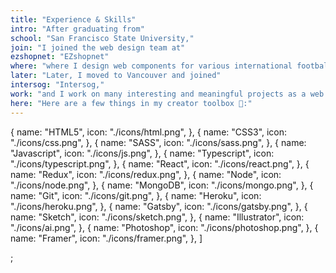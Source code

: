 ```yaml
---
title: "Experience & Skills"
intro: "After graduating from"
school: "San Francisco State University,"
join: "I joined the web design team at"
ezshopnet: "EZshopnet"
where: "where I design web components for various international football teams online stores."
later: "Later, I moved to Vancouver and joined"
intersog: "Intersog,"
work: "and I work on many interesting and meaningful projects as a web designer."
here: "Here are a few things in my creator toolbox 🧰:"
---
```


  {
    name: "HTML5",
    icon: "./icons/html.png",
  },
  {
    name: "CSS3",
    icon: "./icons/css.png",
  },
  {
    name: "SASS",
    icon: "./icons/sass.png",
  },
  {
    name: "Javascript",
    icon: "./icons/js.png",
  },
  {
    name: "Typescript",
    icon: "./icons/typescript.png",
  },
  {
    name: "React",
    icon: "./icons/react.png",
  },
  {
    name: "Redux",
    icon: "./icons/redux.png",
  },
  {
    name: "Node",
    icon: "./icons/node.png",
  },
  {
    name: "MongoDB",
    icon: "./icons/mongo.png",
  },
  {
    name: "Git",
    icon: "./icons/git.png",
  },
  {
    name: "Heroku",
    icon: "./icons/heroku.png",
  },
  {
    name: "Gatsby",
    icon: "./icons/gatsby.png",
  },
  {
    name: "Sketch",
    icon: "./icons/sketch.png",
  },
  {
    name: "Illustrator",
    icon: "./icons/ai.png",
  },
  {
    name: "Photoshop",
    icon: "./icons/photoshop.png",
  },
  {
    name: "Framer",
    icon: "./icons/framer.png",
  },
]

;
